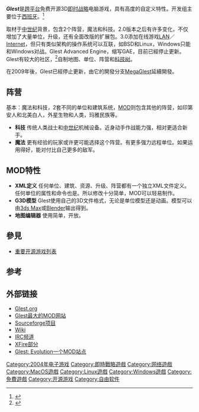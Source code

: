 {{NoteTA|G1=Games}}

{{Infobox VG
| title = Glest
| image = File:Glest - 1.jpg
| developer = Glest团队
| publisher =
| designer =
| engine =
| released = 2004年12月25日
| genre = [[即时战略|即时战略]]
| modes = [[单人游戏|单人游戏]]、[[联机游戏|联机游戏]]
| platforms = Windows Linux *BSD Mac OS
}}

'''''Glest'''''是[[跨平台|跨平台]]免费开源3D[[即时战略|即时战略]]电脑游戏，具有高度的自定义特性。开发组主要位于[[西班牙|西班牙]]。<ref>{{cite web|url=http://glest.org/|title=Glest official site|accessdate=2009-01-01|archive-date=2008-05-15|archive-url=https://web.archive.org/web/20080515204350/http://glest.org/|dead-url=no}}</ref>

取材于[[中世纪|中世纪]]背景，包含2个阵营，魔法和科技。2.0版本之后有许多变化，不仅增加了大量单位，升级，还有全面改版的扩展包。3.0添加在线游戏[[LAN|LAN]]／[[Internet|Internet]]，但只有类似架构的操作系统可以互联，如BSD和Linux，Windows只能和Windows对战。Glest Advanced Engine，缩写GAE，目前已經停止更新。
Glest有较大的社区，<ref>{{cite web|url=https://forum.megaglest.org/|title=MegaGlest Forum|accessdate=2015-10-09|archive-date=2020-12-16|archive-url=https://web.archive.org/web/20201216220600/https://forum.megaglest.org/|dead-url=no}}</ref>自制地图、单位、阵营和[[科技树|科技树]]。

在2009年後，Glest已經停止更新，由它的開發分支[[MegaGlest|MegaGlest]]延續開發。

== 阵营 ==

基本：魔法和科技，2套不同的单位和建筑系统，[[MOD|MOD]]则包含其他的阵营，如印第安人和北美白人，外星生物和人类，玛雅民族等。

* '''科技''' 传统人类战士和[[中世纪|中世纪]]机械设备。近身动手作战能力强，相对更适合新手。
* '''魔法''' 更有经验的玩家或许更可能选择这个阵营。有更多强力远程单位。如果运用得好，能对付比自己更多的敌军。

== MOD特性 ==

* '''XML定义''' 任何单位、建筑、资源、升级、阵营都有一个独立XML文件定义。任何单位的属性和命令也是。所以修改十分简单，MOD可以轻易制作。
* '''G3D模型''' Glest使用自己的3D文件格式，无论是单位模型还是动画。模型可以由[[3ds_Max|3ds Max]]或[[Blender|Blender]]输出得到。
* '''地图编辑器''' 使用简单，开放。

== 參見 ==
{{Portal box|电子游戏|自由软件}}

* [[重要开源游戏列表|重要开源游戏列表]]

== 参考 ==
{{reflist|30em}}

== 外部链接 ==
{{commons|Glest}}

* [http://glest.org/ Glest.org] {{Wayback|url=http://glest.org/ |date=20080515204350 }}
* [http://www.titusgames.de/ Glest最大的MOD网站] {{Wayback|url=http://www.titusgames.de/ |date=20201201210149 }}
* [http://sourceforge.net/projects/glest/ Sourceforge项目] {{Wayback|url=http://sourceforge.net/projects/glest/ |date=20201016113443 }}
* [http://glest.wikia.com/ Wiki] {{Wayback|url=http://glest.wikia.com/ |date=20080704073844 }}
* [https://web.archive.org/web/20160821090906/http://irc.freenode.net/ IRC频道]
* [https://web.archive.org/web/20080709075255/http://xfire.com/games/glest/Glest/ XFire部分]
* [https://web.archive.org/web/20170618040958/http://glest.eurion.net/ Glest: Evolution一个MOD站点]

[[Category:2004年电子游戏|Category:2004年电子游戏]]
[[Category:即時戰略遊戲|Category:即時戰略遊戲]]
[[Category:网络遊戲|Category:网络遊戲]]
[[Category:MacOS遊戲|Category:MacOS遊戲]]
[[Category:Linux遊戲|Category:Linux遊戲]]
[[Category:Windows遊戲|Category:Windows遊戲]]
[[Category:免費遊戲|Category:免費遊戲]]
[[Category:开源游戏|Category:开源游戏]]
[[Category:自由软件|Category:自由软件]]